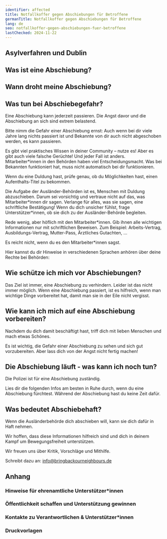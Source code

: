 ```yaml
---
identifier: affected
title: Notfallkoffer gegen Abschiebungen für Betroffene
germanTitle: Notfallkoffer gegen Abschiebungen für Betroffene
lang: de
seo: notfallkoffer-gegen-abschiebungen-fuer-betroffene
lastChecked: 2024-11-22
---
```



<Block identifier="kit-intro" />

## Asylverfahren und Dublin

<Block identifier="kit-procedure-dublin"/>

## Was ist eine Abschiebung?

<Block identifier="kit-deportation-definition"/>

## Wann droht meine Abschiebung?

<Block identifier="kit-deportation-risk"/>

## Was tun bei Abschiebegefahr?

Eine Abschiebung kann jederzeit passieren. Die Angst davor und die Abschiebung an sich sind extrem belastend.

<BlockBox identifier="stress">
  <Block identifier="stress" collection="flyers" />
</BlockBox>

Bitte nimm die Gefahr einer Abschiebung ernst: Auch wenn bei dir viele Jahre lang nichts passiert ist und Bekannte von dir auch nicht abgeschoben werden, es kann passieren.

Es gibt viel praktisches Wissen in deiner Community – nutze es! Aber es gibt auch viele falsche Gerüchte! Und jeder Fall ist anders. Mitarbeiter\*innen in den Behörden haben viel Entscheidungsmacht. Was bei Bekannten funktioniert hat, muss nicht automatisch bei dir funktionieren.

Wenn du eine Duldung hast, prüfe genau, ob du Möglichkeiten hast, einen Aufenthalts-Titel zu bekommen.

<Block identifier="get-legal-advice" />

<BlockBox identifier="residence">
  <Block identifier="residence" collection="flyers" />
</BlockBox>

Die Aufgabe der Ausländer-Behörden ist es, Menschen mit Duldung abzuschieben. Darum sei vorsichtig und vertraue nicht auf das, was Mitarbeiter\*innen dir sagen. Verlange für alles, was sie sagen, eine schriftliche Bestätigung! Wenn du dich unsicher fühlst, frage Unterstützer\*innen, ob sie dich zu der Ausländer-Behörde begleiten.

Rede wenig, aber höflich mit den Mitarbeiter\*innen. Gib ihnen alle wichtigen Informationen nur mit schriftlichen Beweisen. Zum Beispiel: Arbeits-Vertrag, Ausbildungs-Vertrag, Mutter-Pass, Ärztliches Gutachten, ...

Es reicht nicht, wenn du es den Mitarbeiter\*innen sagst.

Hier kannst du dir Hinweise in verschiedenen Sprachen anhören über deine Rechte bei Behörden:

<ExternalShortLink identifier="sfr_audio" />

## Wie schütze ich mich vor Abschiebungen?

<BlockBox identifier="prevent-deportation">
  <Block identifier="deportation-protection" />
</BlockBox>

Das Ziel ist immer, eine Abschiebung zu verhindern. Leider ist das nicht immer möglich. Wenn eine Abschiebung passiert, ist es hilfreich, wenn man wichtige Dinge vorbereitet hat, damit man sie in der Eile nicht vergisst.

## Wie kann ich mich auf eine Abschiebung vorbereiten?

<BlockBox identifier="prepare-deportation">
  <Block identifier="prepare-deportation" collection="flyers"/>
</BlockBox>

Nachdem du dich damit beschäftigt hast, triff dich mit lieben Menschen und mach etwas Schönes.

Es ist wichtig, die Gefahr einer Abschiebung zu sehen und sich gut vorzubereiten. Aber lass dich von der Angst nicht fertig machen!

## Die Abschiebung läuft - was kann ich noch tun?

Die Polizei ist für eine Abschiebung zuständig.

<BlockBox identifier="police">
  <Block identifier="police" collection="flyers" />
</BlockBox>

Lies dir die folgenden Infos am besten in Ruhe durch, wenn du eine Abschiebung fürchtest. Während der Abschiebung hast du keine Zeit dafür.

<BlockBox identifier="ongoing-deportation">
  <Block identifier="ongoing-deportation" collection="flyers" />
</BlockBox>

## Was bedeutet Abschiebehaft?

Wenn die Ausländerbehörde dich abschieben will, kann sie dich dafür in Haft nehmen.

<BlockBox identifier="detention">
  <Block identifier="detention" collection="flyers" />
</BlockBox>

Wir hoffen, dass diese Informationen hilfreich sind und dich in deinem Kampf um Bewegungsfreiheit unterstützen.

Wir freuen uns über Kritik, Vorschläge und Mithilfe.

Schreibt dazu an: info@bringbackourneighbours.de

## Anhang

### Hinweise für ehrenamtliche Unterstützer\*innen

<Block identifier="supporters"/>

### Öffentlichkeit schaffen und Unterstützung gewinnen

<Block identifier="publicity" collection="pages"/>

### Kontakte zu Verantwortlichen & Unterstützer*innen

<Block identifier="contacts" collection="pages"/>

### Druckvorlagen

<Block identifier="forms" collection="pages"/>
